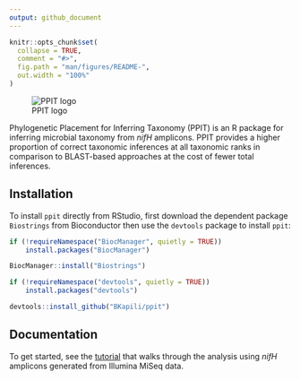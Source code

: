 ```yaml
---
output: github_document
---
```


<!-- README.md is generated from README.Rmd. Please edit that file -->

```r
knitr::opts_chunk$set(
  collapse = TRUE,
  comment = "#>",
  fig.path = "man/figures/README-",
  out.width = "100%"
)
```

![PPIT logo](https://raw.githubusercontent.com/BKapili/ppit/master/logo/PPIT_logo_v1.png)

<!-- badges: start -->
<!-- badges: end -->

Phylogenetic Placement for Inferring Taxonomy (PPIT) is an R package for inferring microbial taxonomy from _nifH_ amplicons. PPIT provides a higher proportion of correct taxonomic inferences at all taxonomic ranks in comparison to BLAST-based approaches at the cost of fewer total inferences.

## Installation

To install `ppit` directly from RStudio, first download the dependent package `Biostrings` from Bioconductor then use the `devtools` package to install `ppit`:

``` r
if (!requireNamespace("BiocManager", quietly = TRUE))
    install.packages("BiocManager")

BiocManager::install("Biostrings")

if (!requireNamespace("devtools", quietly = TRUE))
    install.packages("devtools")

devtools::install_github("BKapili/ppit")
```

## Documentation

To get started, see the [tutorial](https://github.com/BKapili/ppit/blob/master/tutorial/ppit_tutorial.md) that walks through the analysis using _nifH_ amplicons generated from Illumina MiSeq data.

